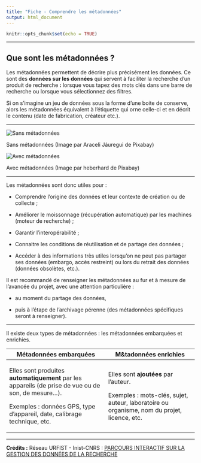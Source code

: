 ```yaml
---
title: "Fiche - Comprendre les métadonnées"
output: html_document
---
```


```r
knitr::opts_chunk$set(echo = TRUE)
```

------------------------------------------------------------------------

## Que sont les métadonnées ?

Les métadonnées permettent de décrire plus précisément les données. Ce sont des **données sur les données** qui servent à faciliter la recherche d'un produit de recherche **:** lorsque vous tapez des mots clés dans une barre de recherche ou lorsque vous sélectionnez des filtres.

Si on s'imagine un jeu de données sous la forme d'une boite de conserve, alors les métadonnées équivalent à l'étiquette qui orne celle-ci et en décrit le contenu (date de fabrication, créateur etc.).

------------------------------------------------------------------------

![](images/metadonnees_1.png "Sans métadonnées")

Sans métadonnées (Image par Araceli Jáuregui de Pixabay)

![](images/metadonnees_2.png "Avec métadonnées")

Avec métadonnées (Image par heberhard de Pixabay)

------------------------------------------------------------------------

Les métadonnées sont donc utiles pour :

-   Comprendre l'origine des données et leur contexte de création ou de collecte ;

-   Améliorer le moissonnage (récupération automatique) par les machines (moteur de recherche) ;

-   Garantir l'interopérabilité ;

-   Connaitre les conditions de réutilisation et de partage des données ;

-   Accéder à des informations très utiles lorsqu'on ne peut pas partager ses données (embargo, accès restreint) ou lors du retrait des données (données obsolètes, etc.).

Il est recommandé de renseigner les métadonnées au fur et à mesure de l'avancée du projet, avec une attention particulière :

-   au moment du partage des données,

-   puis à l'étape de l'archivage pérenne (des métadonnées spécifiques seront à renseigner).

------------------------------------------------------------------------

Il existe deux types de métadonnées : les métadonnées embarquées et enrichies.

+-------------------------------------------------------------------------------------------------------+---------------------------------------------------------------------------------------------+
| Métadonnées embarquées                                                                                | M&tadonnées enrichies                                                                       |
+=======================================================================================================+=============================================================================================+
| Elles sont produites **automatiquement** par les appareils (de prise de vue ou de son, de mesure...). | Elles sont **ajoutées** par l'auteur.                                                       |
|                                                                                                       |                                                                                             |
| Exemples : données GPS, type d'appareil, date, calibrage technique, etc.                              | Exemples : mots-clés, sujet, auteur, laboratoire ou organisme, nom du projet, licence, etc. |
+-------------------------------------------------------------------------------------------------------+---------------------------------------------------------------------------------------------+

------------------------------------------------------------------------

**Crédits :** Réseau URFIST - Inist-CNRS : [PARCOURS INTERACTIF SUR LA GESTION DES DONNÉES DE LA RECHERCHE](https://doranum.fr/enjeux-benefices/parcours-interactif-sur-la-gestion-des-donnees-de-la-recherche/)
